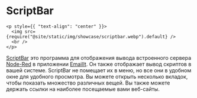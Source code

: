 # ScriptBar

```mdx-code-block
<p style={{ "text-align": "center" }}>
  <img src={require("@site/static/img/showcase/scriptbar.webp").default} />
  <br />
</p>
```

[ScriptBar](https://GitHub.com/raguay/ScriptBarApp) это программа для отображения вывода встроенного сервера [Node-Red](https://nodered.org) в приложении [EmailIt](https://GitHub.com/raguay/EmailIt). Он также отображает вывод скриптов в вашей системе. ScriptBar не помещает их в меню, но все они в удобном окне для удобного просмотра. Вы можете открыть несколько вкладок, чтобы показать множество различных вещей. Вы также можете держать ссылки на наиболее посещаемые вами веб-сайты.
